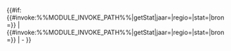 <noinclude>{{Documentatie}}</noinclude><includeonly>{{#if: {{#invoke:%%MODULE_INVOKE_PATH%%|getStat|jaar={{{jaar|%%YEAR%%}}}|regio={{{regio|}}}|stat={{{stat|}}}|bron={{{bron|}}}}} | {{#invoke:%%MODULE_INVOKE_PATH%%|getStat|jaar={{{jaar|%%YEAR%%}}}|regio={{{regio|}}}|stat={{{stat|}}}|bron={{{bron|}}}}} | - }}</includeonly>